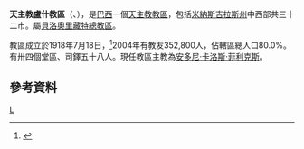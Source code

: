 {{Infobox Roman Catholic diocese
|name=盧什
|jurisdiction=教區
|latin = Dioecesis Luceatina
|image = 
|caption = 
|location = [[巴西|巴西]]
|territory = [[米納斯吉拉斯州|米納斯吉拉斯州]]中西部
|population = 352,800
|rite = [[罗马礼|罗马礼]]
|patron = 
|province = 貝洛奧里藏特
|established = 1918年
|cathedral =  光明聖母主教座堂
|co-cathedral =
|leadership = 主教
|website =
|patriarch= 
|metropolitan = 
|ordinary = 安多尼·卡洛斯·菲利克斯
|coadjutor archbishop =
|coadjutor bishop =
|auxiliary =
|emeritus =
}}
'''天主教盧什教區'''（{{lang-la|Dioecesis Luceatina}}、{{lang-pt|Diocese de Luz}}），是[[巴西|巴西]]一個[[天主教|天主教]][[教區|教區]]，包括[[米納斯吉拉斯州|米納斯吉拉斯州]]中西部共三十二市。屬[[天主教貝洛奧里藏特總教區|貝洛奧里藏特總教區]]。

教區成立於1918年7月18日，<ref name="dio">{{cite journal
|journal=[[宗座公報|宗座公報]]
|publisher=梵蒂岡出版社
|date=1918年
|volume=10
|title=''Romanis Pontificibus''
|page=353
|url=http://www.vatican.va/archive/aas/documents/AAS%2010%20%5B1918%5D%20-%20ocr.pdf
|access-date=2013-11-28
|archive-date=2013-03-03
|archive-url=https://web.archive.org/web/20130303051342/http://www.vatican.va/archive/aas/documents/AAS%2010%20[1918]%20-%20ocr.pdf
|dead-url=no
}}</ref>2004年有教友352,800人，佔轄區總人口80.0%。有卅四個堂區、司鐸五十八人。現任教區主教為[[安多尼·卡洛斯·菲利克斯|安多尼·卡洛斯·菲利克斯]]。

==參考資料==
{{reflist}}
[[Category:巴西天主教教區|L]]